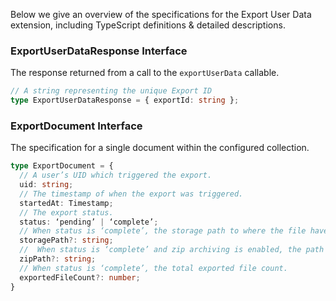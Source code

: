 Below we give an overview of the specifications for the Export User Data extension, including TypeScript definitions & detailed descriptions.

### ExportUserDataResponse Interface

The response returned from a call to the `exportUserData` callable.

```typescript
// A string representing the unique Export ID
type ExportUserDataResponse = { exportId: string };
```

### ExportDocument Interface

The specification for a single document within the configured collection.

```typescript
type ExportDocument = {
  // A user’s UID which triggered the export.
  uid: string;
  // The timestamp of when the export was triggered.
  startedAt: Timestamp;
  // The export status.
  status: ‘pending’ | ‘complete’;
  // When status is ‘complete’, the storage path to where the file have been exported.
  storagePath?: string;
  //  When status is ‘complete’ and zip archiving is enabled, the path to the archived zip file containing all exported files.
  zipPath?: string;
  // When status is ‘complete’, the total exported file count.
  exportedFileCount?: number;
}
```
